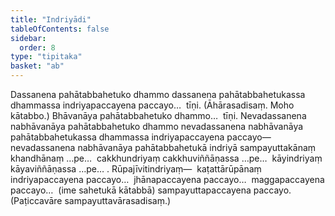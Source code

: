 ```yaml
---
title: "Indriyādi"
tableOfContents: false
sidebar:
  order: 8
type: "tipitaka"
basket: "ab"
---
```



<DynamicBreadcrumb />

<Division number="101">

<Paragraph number="1364">
Dassanena pahātabbahetuko dhammo dassanena pahātabbahetukassa dhammassa indriyapaccayena paccayo…  tīṇi. (Āhārasadisaṃ. Moho kātabbo.)
</Paragraph>

<Paragraph number="1365">
Bhāvanāya pahātabbahetuko dhammo…  tīṇi.
</Paragraph>

<Paragraph number="1366">
Nevadassanena nabhāvanāya pahātabbahetuko dhammo nevadassanena nabhāvanāya pahātabbahetukassa dhammassa indriyapaccayena paccayo—  nevadassanena nabhāvanāya pahātabbahetukā indriyā sampayuttakānaṃ khandhānaṃ …pe…  cakkhundriyaṃ cakkhuviññāṇassa …pe…  kāyindriyaṃ kāyaviññāṇassa …pe… . <Emphasis>Rūpajīvitindriyaṃ</Emphasis>—  kaṭattārūpānaṃ indriyapaccayena paccayo…  jhānapaccayena paccayo…  maggapaccayena paccayo…  (ime sahetukā kātabbā) sampayuttapaccayena paccayo. (Paṭiccavāre sampayuttavārasadisaṃ.)
</Paragraph>
</Division>